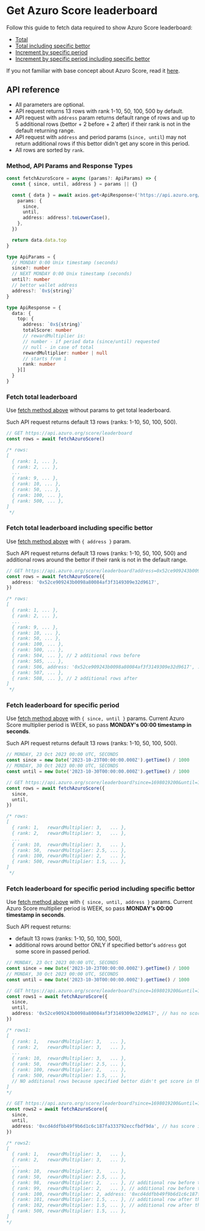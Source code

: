 # Get Azuro Score leaderboard

Follow this guide to fetch data required to show Azuro Score leaderboard:
- [Total](#fetch-total-leaderboard)
- [Total including specific bettor](#fetch-total-leaderboard-including-specific-bettor)
- [Increment by specific period](#fetch-leaderboard-for-specific-period)
- [Increment by specific period including specific bettor](#fetch-leaderboard-for-specific-period-including-specific-bettor)

If you not familiar with base concept about Azuro Score, read it [here](/concepts/azuro-score/overview).

## API reference

- All parameters are optional.
- API request returns 13 rows with rank 1-10, 50, 100, 500 by default.
- API request with `address` param returns default range of rows and up to 5 additional rows (bettor + 2 before + 2 after) if their rank is not in the default returning range.
- API request with `address` and period params (`since, until`) may not return additional rows if this bettor didn't get any score in this period.
- All rows are sorted by `rank`.

### Method, API Params and Response Types

```ts copy
const fetchAzuroScore = async (params?: ApiParams) => {
  const { since, until, address } = params || {}

  const { data } = await axios.get<ApiResponse>('https://api.azuro.org/score/leaderboard', {
    params: {
      since,
      until,
      address: address?.toLowerCase(),
    },
  })

  return data.data.top
}

type ApiParams = {
  // MONDAY 0:00 Unix timestamp (seconds)
  since?: number
  // NEXT MONDAY 0:00 Unix timestamp (seconds)
  until?: number
  // bettor wallet address
  address?: `0x${string}`
}

type ApiResponse = {
  data: {
    top: {
      address: `0x${string}`
      totalScore: number
      // rewardMultiplier is:
      // number - if period data (since/until) requested
      // null - in case of total
      rewardMultiplier: number | null
      // starts from 1
      rank: number
    }[]
  }
}
```

### Fetch total leaderboard

Use [fetch method above](#method-api-params-and-response-types) without params to get total leaderboard.

Such API request returns default 13 rows (ranks: 1-10, 50, 100, 500).
```ts
// GET https://api.azuro.org/score/leaderboard
const rows = await fetchAzuroScore()

/* rows:
[
  { rank: 1, ... },
  { rank: 2, ... },
  ...
  { rank: 9, ... },
  { rank: 10, ... },
  { rank: 50, ... },
  { rank: 100, ... },
  { rank: 500, ... },
]
 */
```

### Fetch total leaderboard including specific bettor
Use [fetch method above](#method-api-params-and-response-types) with `{ address }` param.

Such API request returns default 13 rows (ranks: 1-10, 50, 100, 500) and additional rows around the bettor if their rank is not in the default range.
```ts
// GET https://api.azuro.org/score/leaderboard?address=0x52ce909243b0098a80084af3f3149309e32d9617
const rows = await fetchAzuroScore({
  address: '0x52ce909243b0098a80084af3f3149309e32d9617',
})

/* rows:
[
  { rank: 1, ... },
  { rank: 2, ... },
  ...
  { rank: 9, ... },
  { rank: 10, ... },
  { rank: 50, ... },
  { rank: 100, ... },
  { rank: 500, ... },
  { rank: 504, ... }, // 2 additional rows before
  { rank: 505, ... },
  { rank: 506, address: '0x52ce909243b0098a80084af3f3149309e32d9617', ... }, // specified bettor
  { rank: 507, ... },
  { rank: 508, ... }, // 2 additional rows after
]
 */
```

### Fetch leaderboard for specific period

Use [fetch method above](#method-api-params-and-response-types) with `{ since, until }` params.
Current Azuro Score multiplier period is WEEK, so pass **MONDAY's 00:00 timestamp in seconds**.

Such API request returns default 13 rows (ranks: 1-10, 50, 100, 500).

```ts
// MONDAY, 23 Oct 2023 00:00 UTC, SECONDS
const since = new Date('2023-10-23T00:00:00.000Z').getTime() / 1000
// MONDAY, 30 Oct 2023 00:00 UTC, SECONDS
const until = new Date('2023-10-30T00:00:00.000Z').getTime() / 1000

// GET https://api.azuro.org/score/leaderboard?since=1698019200&until=1698624000
const rows = await fetchAzuroScore({
  since,
  until,
})

/* rows:
[
  { rank: 1,   rewardMultiplier: 3,   ... },
  { rank: 2,   rewardMultiplier: 3,   ... },
  ...
  { rank: 10,  rewardMultiplier: 3,   ... },
  { rank: 50,  rewardMultiplier: 2.5, ... },
  { rank: 100, rewardMultiplier: 2,   ... },
  { rank: 500, rewardMultiplier: 1.5, ... },
]
 */
```

### Fetch leaderboard for specific period including specific bettor

Use [fetch method above](#method-api-params-and-response-types) with `{ since, until, address }` params.
Current Azuro Score multiplier period is WEEK, so pass **MONDAY's 00:00 timestamp in seconds**.

Such API request returns:
- default 13 rows (ranks: 1-10, 50, 100, 500),
- additional rows around bettor ONLY if specified bettor's `address` got some score in passed period.

```ts
// MONDAY, 23 Oct 2023 00:00 UTC, SECONDS
const since = new Date('2023-10-23T00:00:00.000Z').getTime() / 1000
// MONDAY, 30 Oct 2023 00:00 UTC, SECONDS
const until = new Date('2023-10-30T00:00:00.000Z').getTime() / 1000

// GET https://api.azuro.org/score/leaderboard?since=1698019200&until=1698624000&address=0x52ce909243b0098a80084af3f3149309e32d9617
const rows1 = await fetchAzuroScore({
  since,
  until,
  address: '0x52ce909243b0098a80084af3f3149309e32d9617', // has no score in this period
})

/* rows1:
[
  { rank: 1,   rewardMultiplier: 3,   ... },
  { rank: 2,   rewardMultiplier: 3,   ... },
  ...
  { rank: 10,  rewardMultiplier: 3,   ... },
  { rank: 50,  rewardMultiplier: 2.5, ... },
  { rank: 100, rewardMultiplier: 2,   ... },
  { rank: 500, rewardMultiplier: 1.5, ... },
  // NO additional rows because specified bettor didn't get score in this period!
]
*/

// GET https://api.azuro.org/score/leaderboard?since=1698019200&until=1698624000&address=0xcd4ddfbb49f9b6d1c6c187fa333792eccfbdf9da
const rows2 = await fetchAzuroScore({
  since,
  until,
  address: '0xcd4ddfbb49f9b6d1c6c187fa333792eccfbdf9da', // has score in this period
})

/* rows2:
[
  { rank: 1,   rewardMultiplier: 3,   ... },
  { rank: 2,   rewardMultiplier: 3,   ... },
  ...
  { rank: 10,  rewardMultiplier: 3,   ... },
  { rank: 50,  rewardMultiplier: 2.5, ... },
  { rank: 98,  rewardMultiplier: 2,   ... }, // additional row before the bettor
  { rank: 99,  rewardMultiplier: 2,   ... }, // additional row before the bettor
  { rank: 100, rewardMultiplier: 2, address: '0xcd4ddfbb49f9b6d1c6c187fa333792eccfbdf9da', ... },  // the bettor
  { rank: 101, rewardMultiplier: 1.5, ... }, // additional row after the bettor
  { rank: 102, rewardMultiplier: 1.5, ... }, // additional row after the bettor
  { rank: 500, rewardMultiplier: 1.5, ... },
]
*/
```

